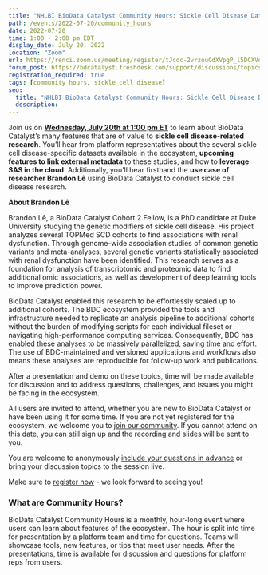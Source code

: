 ```yaml
---
title: "NHLBI BioData Catalyst Community Hours: Sickle Cell Disease Data and Research"
path: /events/2022-07-20/community_hours
date: 2022-07-20
time: 1:00 - 2:00 pm EDT
display_date: July 20, 2022
location: "Zoom"
url: https://renci.zoom.us/meeting/register/tJcoc-2vrzouGdXVpgP_l5DCXVd1ONu-nNgj
forum_post: https://bdcatalyst.freshdesk.com/support/discussions/topics/60000407032
registration_required: true
tags: [community hours, sickle cell disease]
seo:
  title: "NHLBI BioData Catalyst Community Hours: Sickle Cell Disease Data and Research"
  description:
---
```


Join us on **[Wednesday, July 20th at 1:00 pm ET](https://renci.zoom.us/meeting/register/tJcoc-2vrzouGdXVpgP_l5DCXVd1ONu-nNgj)** to learn about BioData Catalyst’s many features that are of value to **sickle cell disease-related research**. You’ll hear from platform representatives about the several sickle cell disease-specific datasets available in the ecosystem, **upcoming features to link external metadata** to these studies, and how to **leverage SAS in the cloud**. Additionally, you’ll hear firsthand the **use case of researcher Brandon Lê** using BioData Catalyst to conduct sickle cell disease research.

**About Brandon Lê**

Brandon Lê, a BioData Catalyst Cohort 2 Fellow, is a PhD candidate at Duke University studying the genetic modifiers of sickle cell disease. His project analyzes several TOPMed SCD cohorts to find associations with renal dysfunction. Through genome-wide association studies of common genetic variants and meta-analyses, several genetic variants statistically associated with renal dysfunction have been identified. This research serves as a foundation for analysis of transcriptomic and proteomic data to find additional omic associations, as well as development of deep learning tools to improve prediction power.

BioData Catalyst enabled this research to be effortlessly scaled up to additional cohorts. The BDC ecosystem provided the tools and infrastructure needed to replicate an analysis pipeline to additional cohorts without the burden of modifying scripts for each individual fileset or navigating high-performance computing services. Consequently, BDC has enabled these analyses to be massively parallelized, saving time and effort. The use of BDC-maintained and versioned applications and workflows also means these analyses are reproducible for follow-up work and publications.

After a presentation and demo on these topics, time will be made available for discussion and to address questions, challenges, and issues you might be facing in the ecosystem.

All users are invited to attend, whether you are new to BioData Catalyst or have been using it for some time. If you are not yet registered for the ecosystem, we welcome you to [join our community](/join-bdc). If you cannot attend on this date, you can still sign up and the recording and slides will be sent to you.

You are welcome to anonymously [include your questions in advance](https://forms.gle/JpNWQbLXoxzro5zi9) or bring your discussion topics to the session live.

Make sure to [register now](https://renci.zoom.us/meeting/register/tJcoc-2vrzouGdXVpgP_l5DCXVd1ONu-nNgj) - we look forward to seeing you!

### What are Community Hours?

BioData Catalyst Community Hours is a monthly, hour-long event where users can learn about features of the ecosystem. The hour is split into time for presentation by a platform team and time for questions. Teams will showcase tools, new features, or tips that meet user needs. After the presentations, time is available for discussion and questions for platform reps from users.